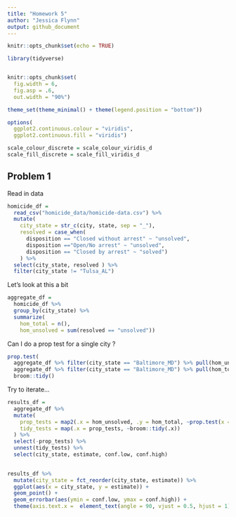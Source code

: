 ```yaml
---
title: "Homework 5"
author: "Jessica Flynn"
output: github_document
---
```


```r
knitr::opts_chunk$set(echo = TRUE)
```

```r
library(tidyverse)


knitr::opts_chunk$set(
  fig.width = 6,
  fig.asp = .6,
  out.width = "90%")

theme_set(theme_minimal() + theme(legend.position = "bottom"))

options(
  ggplot2.continuous.colour = "viridis",
  ggplot2.continuous.fill = "viridis")

scale_colour_discrete = scale_colour_viridis_d
scale_fill_discrete = scale_fill_viridis_d
```


## Problem 1 

Read in data

```r
homicide_df = 
  read_csv("homicide_data/homicide-data.csv") %>% 
  mutate( 
    city_state = str_c(city, state, sep = "_"),
    resolved = case_when(
      disposition == "Closed without arrest" ~ "unsolved", 
      disposition =="Open/No arrest" ~ "unsolved", 
      disposition == "Closed by arrest" ~ "solved")
    ) %>%
  select(city_state, resolved ) %>% 
  filter(city_state != "Tulsa_AL")
```

Let's look at this a bit

```r
aggregate_df =
  homicide_df %>%
  group_by(city_state) %>% 
  summarize( 
    hom_total = n(), 
    hom_unsolved = sum(resolved == "unsolved"))
```

Can I do a prop test for a single city ?

```r
prop.test(
  aggregate_df %>% filter(city_state == "Baltimore_MD") %>% pull(hom_unsolved), 
  aggregate_df %>% filter(city_state == "Baltimore_MD") %>% pull(hom_total)) %>% 
  broom::tidy()
```

Try to iterate...

```r
results_df = 
  aggregate_df %>%
  mutate(
    prop_tests = map2(.x = hom_unsolved, .y = hom_total, ~prop.test(x = .x, n = .y)), 
    tidy_tests = map(.x = prop_tests, ~broom::tidy(.x))
  ) %>% 
  select(-prop_tests) %>% 
  unnest(tidy_tests) %>% 
  select(city_state, estimate, conf.low, conf.high)
  
```


```r
results_df %>% 
  mutate(city_state = fct_reorder(city_state, estimate)) %>%
  ggplot(aes(x = city_state, y = estimate)) + 
  geom_point() + 
  geom_errorbar(aes(ymin = conf.low, ymax = conf.high)) +
  theme(axis.text.x =  element_text(angle = 90, vjust = 0.5, hjust = 1))
```



